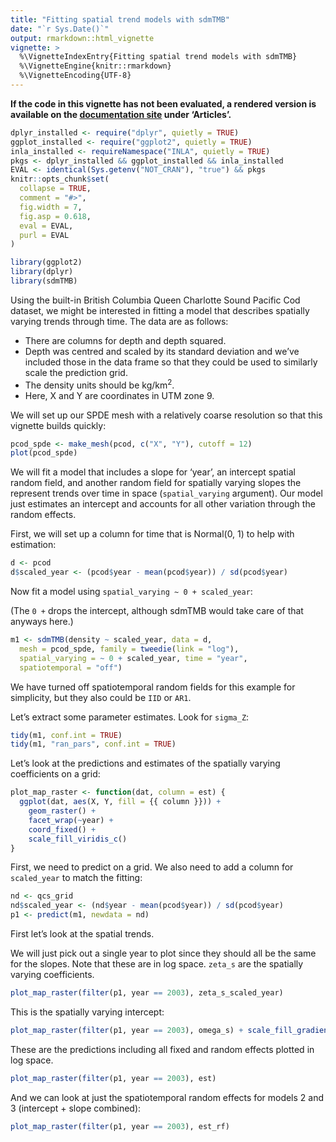 ```yaml
---
title: "Fitting spatial trend models with sdmTMB"
date: "`r Sys.Date()`"
output: rmarkdown::html_vignette
vignette: >
  %\VignetteIndexEntry{Fitting spatial trend models with sdmTMB}
  %\VignetteEngine{knitr::rmarkdown}
  %\VignetteEncoding{UTF-8}
---
```


**If the code in this vignette has not been evaluated, a rendered version is available on the [documentation site](https://pbs-assess.github.io/sdmTMB/index.html) under 'Articles'.**

```r
dplyr_installed <- require("dplyr", quietly = TRUE)
ggplot_installed <- require("ggplot2", quietly = TRUE)
inla_installed <- requireNamespace("INLA", quietly = TRUE)
pkgs <- dplyr_installed && ggplot_installed && inla_installed
EVAL <- identical(Sys.getenv("NOT_CRAN"), "true") && pkgs
knitr::opts_chunk$set(
  collapse = TRUE,
  comment = "#>",
  fig.width = 7,
  fig.asp = 0.618,
  eval = EVAL,
  purl = EVAL
)
```

```r
library(ggplot2)
library(dplyr)
library(sdmTMB)
```

Using the built-in British Columbia Queen Charlotte Sound Pacific Cod dataset, we might be interested in fitting a model that describes spatially varying trends through time. The data are as follows:

- There are columns for depth and depth squared.
- Depth was centred and scaled by its standard deviation and we've included those in the data frame so that they could be used to similarly scale the prediction grid.
- The density units should be kg/km^2^.
- Here, X and Y are coordinates in UTM zone 9.

We will set up our SPDE mesh with a relatively coarse resolution so that this vignette builds quickly:

```r
pcod_spde <- make_mesh(pcod, c("X", "Y"), cutoff = 12)
plot(pcod_spde)
```

We will fit a model that includes a slope for 'year', an intercept spatial random field, and another random field for spatially varying slopes the represent trends over time in space (`spatial_varying` argument). Our model just estimates an intercept and accounts for all other variation through the random effects.

First, we will set up a column for time that is Normal(0, 1) to help with estimation:

```r
d <- pcod
d$scaled_year <- (pcod$year - mean(pcod$year)) / sd(pcod$year)
```

Now fit a model using `spatial_varying ~ 0 + scaled_year`:

(The `0 +` drops the intercept, although sdmTMB would take care of that anyways here.)

```r
m1 <- sdmTMB(density ~ scaled_year, data = d,
  mesh = pcod_spde, family = tweedie(link = "log"),
  spatial_varying = ~ 0 + scaled_year, time = "year",
  spatiotemporal = "off")
```

We have turned off spatiotemporal random fields for this example for simplicity, but they also could be `IID` or `AR1`.

Let's extract some parameter estimates. Look for `sigma_Z`:

```r
tidy(m1, conf.int = TRUE)
tidy(m1, "ran_pars", conf.int = TRUE)
```

Let's look at the predictions and estimates of the spatially varying coefficients on a grid:

```r
plot_map_raster <- function(dat, column = est) {
  ggplot(dat, aes(X, Y, fill = {{ column }})) +
    geom_raster() +
    facet_wrap(~year) +
    coord_fixed() +
    scale_fill_viridis_c()
}
```

First, we need to predict on a grid. We also need to add a column for `scaled_year` to match the fitting:

```r
nd <- qcs_grid
nd$scaled_year <- (nd$year - mean(pcod$year)) / sd(pcod$year)
p1 <- predict(m1, newdata = nd)
```

First let's look at the spatial trends.

We will just pick out a single year to plot since they should all be the same for the slopes. Note that these are in log space. `zeta_s` are the spatially varying coefficients.

```r
plot_map_raster(filter(p1, year == 2003), zeta_s_scaled_year)
```

This is the spatially varying intercept:

```r
plot_map_raster(filter(p1, year == 2003), omega_s) + scale_fill_gradient2()
```

These are the predictions including all fixed and random effects plotted in log space.

```r
plot_map_raster(filter(p1, year == 2003), est)
```

And we can look at just the spatiotemporal random effects for models 2 and 3 (intercept + slope combined):

```r
plot_map_raster(filter(p1, year == 2003), est_rf)
```
